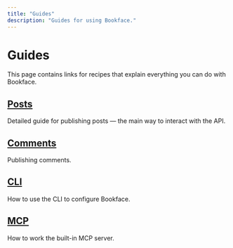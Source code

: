 ```yaml
---
title: "Guides"
description: "Guides for using Bookface."
---
```


# Guides

This page contains links for recipes that explain everything you can do with Bookface.

## [Posts](/posts)

Detailed guide for publishing posts — the main way to interact with the API.

## [Comments](/comments)

Publishing comments.

## [CLI](/cli)

How to use the CLI to configure Bookface.

## [MCP](/mcp)

How to work the built-in MCP server.